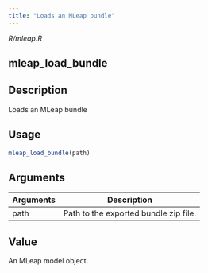 ```yaml
---
title: "Loads an MLeap bundle"
---
```


*R/mleap.R*

## mleap_load_bundle

## Description
Loads an MLeap bundle 


## Usage
```r
mleap_load_bundle(path) 
```

## Arguments
|Arguments|Description|
|---|---|
| path | Path to the exported bundle zip file. |



## Value
An MLeap model object. 




